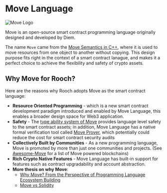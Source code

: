 # Move Language


![Move Logo](../../../public/docs/move-logo.png)

Move is an open-source smart contract programming language originally designed and developed by Diem.

The name `Move` came from the [Move Semantics in C++](https://stackoverflow.com/questions/3106110/what-is-move-semantics), where it is used to move resources from one object to another without copying. This design purpose fits right in the context of a smart contract lanague, and makes it a perfect choice to achieve the flexibility and safety of crypto assets.

## Why Move for Rooch?

Here are the reasons why Rooch adopts Move as the smart contract language:

- **Resource Oriented Programming** - which is a new smart contract development paradigm introduced and enabled by Move Language, this enables a broader design space for Web3 application.
- **Safety** - The [type ability system of Move](https://move-book.com/advanced-topics/types-with-abilities.html) provides language level safety to the smart contract assets; in addition, Move Language has a native formal verification tool called [Move Prover](https://github.com/move-language/move/blob/main/language/move-prover/doc/user/prover-guide.md), which potentially could reduce the cost for smart contract security audits
- **Collectively Built by Communities** - As a new programming language, Move is promoted by more than just one communities and projects. (See [Awesome-Move](https://awesome-move.com/#move-powered-blockchains) for a list of Move powered blockchains)
- **Rich Crypto Native Features** - Move Language has built-in support for features such as contract upgradability and account abstraction.
- **More thesis on why Move**:
  - [Why Move? From the Perspective of Programming Language Ecosystem Building](/blog/why-move-ecosystem)
  - [Move vs Solidity](https://docs.sui.io/learn/why-move#move-vs-solidity)
